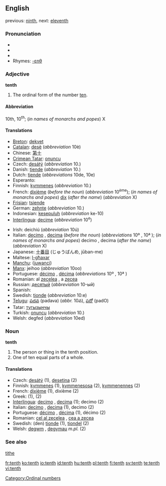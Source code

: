 {{wikipedia}}
==English==

previous: [[ninth]], next: [[eleventh]]

===Pronunciation===
* {{IPA|/tɛnθ/}}
* {{SAMPA|/tEnT/}}
* {{audio|en-us-tenth.ogg|Audio (US)}}
* Rhymes: [[Rhymes:English:-ɛnθ|-ɛnθ]]

===Adjective===
'''tenth'''

# The ordinal form of the number [[ten]].

====Abbreviation====
10th, 10<sup>th</sup>; (''in names of monarchs and popes'') X

====Translations====
{{top}}
* [[Breton]]: [[dekvet]]
* [[Catalan]]: [[desè]] (''abbreviation'' 10è)
* Chinese: [[第十]]
* [[Crimean Tatar]]: [[onuncu#Crimean Tatar|onuncu]]
* Czech: [[desátý]] (''abbreviation'' 10.)
* Danish: [[tiende]] (''abbreviation'' 10.)
* Dutch: [[tiende]] (''abbreviations'' 10de, 10e)
* Esperanto: {{t-|eo|deka|xs=Esperanto}}
* Finnish: [[kymmenes]] (''abbreviation'' 10.)
* French: [[dixième]] (''before the noun'') (''abbreviation'' 10<sup>ème</sup>); (''in names of monarchs and popes'') [[dix]] (''after the name'') (''abbreviation'' X)
* [[Frisian]]: [[tsiende]]
* German: [[zehnte]] (''abbreviation'' 10.)
* Indonesian: [[kesepuluh]] (''abbreviation'' ke-10)
* [[Interlingua]]: [[decime]] (''abbreviation'' 10<sup>e</sup>)
{{mid}}
* Irish: deichiú (''abbreviation'' 10ú)
* Italian: [[decimo]] {{m}}, [[decima]] {{f}} (''before the noun'') (''abbreviations'' 10º {{m}}, 10ª {{f}}); (''in names of monarchs and popes'') decimo {{m}}, decima {{f}} (''after the name'') (''abbreviation'' X)
* Japanese: [[十番目]] (じゅうばんめ, jūban-me)
* Maltese: [[l-għaxar]]
* [[Manchu]]: ([[juwanci]])
* [[Manx]]: jeihoo (''abbreviation'' 10oo)
* Portuguese: [[décimo]] {{m}}, [[décima]] {{f}} (''abbreviations'' 10º {{m}}, 10ª {{f}})
* Romanian: al [[zecelea]] {{m}}, a [[zecea]] {{f}}
* Russian: [[десятый]] (''abbreviation'' 10-ый)
* Spanish: {{t-|es|décimo}}
* Swedish: [[tionde]] (''abbreviation'' 10:e)
* [[Telugu]]: [[పదవ]] (padava) (''abbr.'' 10వ), [[పదో]] (padO)
* Tatar: [[тугызынчы]]
* Turkish: [[onuncu]] (''abbreviation'' 10.)
* Welsh: degfed (''abbreviation'' 10ed)
{{bottom}}

===Noun===
'''tenth'''

# The person or thing in the tenth position.
# One of ten equal parts of a whole.

====Translations====

* Czech: [[desátý]] {{m}} (1), [[desetina]] {{f}} (2)
* Finnish: [[kymmenes]] (1), [[kymmenesosa]] (2), [[kymmenennes]] (2)
* French: [[dixième]] {{m|f}} (1), dixième {{m}} (2)
* Greek: {{t|el|δέκατος|sc=Grek}} (1), {{t|el|δέκατο|n|sc=Grek}} (2)
* [[Interlingua]]: [[decimo]] {{m}}, [[decima]] {{f}} (1); decimo (2)
* Italian: [[decimo]] {{m}}, [[decima]] {{f}} (1), decimo {{m}} (2)
* Portuguese: [[décimo]] {{m}}, [[décima]] {{f}} (1), décimo {{m}} (2)
* Romanian: [[cel al zecelea]] {{m}}, [[cea a zecea]] {{f}}
* Swedish: (den) [[tionde]] {{c}} (1), [[tiondel]] {{c}} (2)
* Welsh: [[degwm]] {{m}}, [[degymau]] ''m.pl.'' (2)

===See also===
[[tithe]]

[[Category:Ordinal numbers]]

[[fr:tenth]]
[[ko:tenth]]
[[io:tenth]]
[[id:tenth]]
[[hu:tenth]]
[[pl:tenth]]
[[fi:tenth]]
[[sv:tenth]]
[[te:tenth]]
[[vi:tenth]]